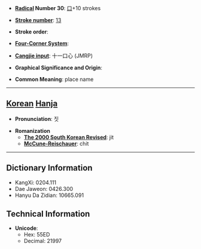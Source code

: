 * '''[[Wiktionary:Chinese radical index| Radical]] Number 30''': [[Wiktionary:Chinese radical index 口|口]]+10 strokes

* '''[[Wiktionary:Chinese total strokes index|Stroke number]]''': [[Wiktionary:Chinese total strokes index 13|13]]

* '''Stroke order''': 

* '''[[Wiktionary:Chinese four corner index|Four-Corner System]]''': 

* '''[[Wiktionary:Chinese Cangjie index|Cangjie input]]''': 十一口心 (JMRP)

* '''Graphical Significance and Origin''': 

* '''Common Meaning''': place name

----

== [[Korean]] [[Hanja]] ==

* '''Pronunciation''': 짓

* '''Romanization'''
** '''[[The 2000 South Korean Revised Romanization|The 2000 South Korean Revised]]''': jit
** '''[[McCune-Reischauer]]''': chit

----

== Dictionary Information ==

* KangXi: 0204.111
* Dae Jaweon: 0426.300
* Hanyu Da Zidian: 10665.091

== Technical Information ==

* '''Unicode''':
** Hex: 55ED
** Decimal: 21997